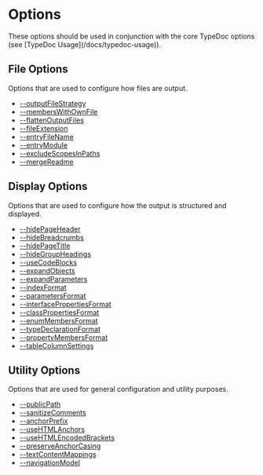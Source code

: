 
# Options

<Callout type="info">
  These options should be used in conjunction with the core TypeDoc options (see
  [TypeDoc Usage](/docs/typedoc-usage)).
</Callout>

## File Options

Options that are used to configure how files are output.

- [--outputFileStrategy](./options/file-options.mdx#--outputfilestrategy)
- [--membersWithOwnFile](./options/file-options.mdx#--memberswithownfile)
- [--flattenOutputFiles](./options/file-options.mdx#--flattenoutputfiles)
- [--fileExtension](./options/file-options.mdx#--fileextension)
- [--entryFileName](./options/file-options.mdx#--entryfilename)
- [--entryModule](./options/file-options.mdx#--entrymodule)
- [--excludeScopesInPaths](./options/file-options.mdx#--excludescopesinpaths)
- [--mergeReadme](./options/file-options.mdx#--mergereadme)

## Display Options

Options that are used to configure how the output is structured and displayed.

- [--hidePageHeader](./options/display-options.mdx#--hidepageheader)
- [--hideBreadcrumbs](./options/display-options.mdx#--hidebreadcrumbs)
- [--hidePageTitle](./options/display-options.mdx#--hidepagetitle)
- [--hideGroupHeadings](./options/display-options.mdx#--hidegroupheadings)
- [--useCodeBlocks](./options/display-options.mdx#--usecodeblocks)
- [--expandObjects](./options/display-options.mdx#--expandobjects)
- [--expandParameters](./options/display-options.mdx#--expandparameters)
- [--indexFormat](./options/display-options.mdx#--indexformat)
- [--parametersFormat](./options/display-options.mdx#--parametersformat)
- [--interfacePropertiesFormat](./options/display-options.mdx#--interfacepropertiesformat)
- [--classPropertiesFormat](./options/display-options.mdx#--classpropertiesformat)
- [--enumMembersFormat](./options/display-options.mdx#--enummembersformat)
- [--typeDeclarationFormat](./options/display-options.mdx#--typedeclarationformat)
- [--propertyMembersFormat](./options/display-options.mdx#--propertymembersformat)
- [--tableColumnSettings](./options/display-options.mdx#--tablecolumnsettings)

## Utility Options

Options that are used for general configuration and utility purposes.

- [--publicPath](./options/utility-options.mdx#--publicpath)
- [--sanitizeComments](./options/utility-options.mdx#--sanitizecomments)
- [--anchorPrefix](./options/utility-options.mdx#--anchorprefix)
- [--useHTMLAnchors](./options/utility-options.mdx#--usehtmlanchors)
- [--useHTMLEncodedBrackets](./options/utility-options.mdx#--usehtmlencodedbrackets)
- [--preserveAnchorCasing](./options/utility-options.mdx#--preserveanchorcasing)
- [--textContentMappings](./options/utility-options.mdx#--textcontentmappings)
- [--navigationModel](./options/utility-options.mdx#--navigationmodel)
